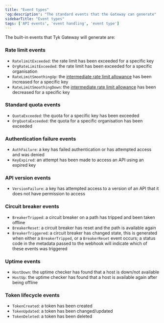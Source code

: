 ```yaml
---
title: "Event types"
'og:description': "The standard events that the Gateway can generate"
sidebarTitle: "Event types"
tags: ['API events', 'event handling', 'event type']
---
```


The built-in events that Tyk Gateway will generate are:

### Rate limit events

- `RatelimitExceeded`: the rate limit has been exceeded for a specific key
- `OrgRateLimitExceeded`: the rate limit has been exceeded for a specific organisation
- `RateLimitSmoothingUp`: the [intermediate rate limit allowance](/5.5/getting-started/key-concepts/rate-limiting#rate-limit-smoothing) has been increased for a specific key
- `RateLimitSmoothingDown`: the [intermediate rate limit allowance](/5.5/getting-started/key-concepts/rate-limiting#rate-limit-smoothing) has been decreased for a specific key

### Standard quota events

- `QuotaExceeded`: the quota for a specific key has been exceeded
- `OrgQuotaExceeded`: the quota for a specific organisation has been exceeded

### Authentication failure events

- `AuthFailure`: a key has failed authentication or has attempted access and was denied
- `KeyExpired`: an attempt has been made to access an API using an expired key

### API version events

- `VersionFailure`: a key has attempted access to a version of an API that it does not have permission to access

### Circuit breaker events

- `BreakerTripped`: a circuit breaker on a path has tripped and been taken offline
- `BreakerReset`: a circuit breaker has reset and the path is available again
- `BreakerTriggered`: a circuit breaker has changed state, this is generated when either a `BreakerTripped`, or a `BreakerReset` event occurs; a status code in the metadata passed to the webhook will indicate which of these events was triggered

### Uptime events

- `HostDown`: the uptime checker has found that a host is down/not available
- `HostUp`: the uptime checker has found that a host is available again after being offline

### Token lifecycle events

- `TokenCreated`: a token has been created
- `TokenUpdated`: a token has been changed/updated
- `TokenDeleted`: a token has been deleted
